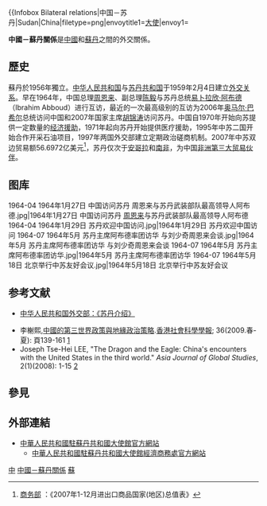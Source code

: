 {{not|中華民國與蘇丹關係}}
{{Dablink|關於中華人民共和國與南蘇丹之關係，詳見'''[[中國－南蘇丹關係|中國－南蘇丹關係]]'''。關於其他「中」字國家與「蘇」字國家的外交關係，詳見'''[[中蘇關係_(消歧義)|中蘇關係 (消歧義)]]'''。}}

{{Infobox Bilateral relations|中国－苏丹|Sudan|China|filetype=png|envoytitle1=[[蘇丹駐華大使列表|大使]]|envoy1=[[]]<ref>{{cite_web|title = 驻华大使到任顺序及递交国书日期]]|envoy2=[[马新民|马新民]]|mission1=[[蘇丹駐華大使館|蘇丹駐華大使館]]|mission2=[[中國駐蘇丹大使館|中國駐蘇丹大使館]]}}

'''中國－蘇丹關係'''是[[中國|中國]]和[[蘇丹|蘇丹]]之間的外交關係。

== 歷史 ==
蘇丹於1956年獨立。[[中华人民共和国|中华人民共和国]]与[[苏丹共和国|苏丹共和国]]于1959年2月4日建立[[外交关系|外交关系]]。早在1964年，中国总理[[周恩来|周恩来]]、副总理[[陈毅|陈毅]]与苏丹总统[[易卜拉欣·阿布德|易卜拉欣·阿布德]]（Ibrahim Abboud）进行互访，最近的一次最高级别的互访为2006年[[奥马尔·巴希尔|奥马尔·巴希尔]]总统访问中国和2007年国家主席[[胡锦涛|胡锦涛]]访问苏丹。中国自1970年开始向苏提供一定数量的[[经济援助|经济援助]]，1971年起向苏丹开始提供医疗援助，1995年中苏二国开始合作开采石油项目，1997年两国外交部建立定期政治磋商机制。2007年中苏双边贸易额56.6972亿美元<ref>[http://zhs.mofcom.gov.cn/aarticle/Nocategory/200802/20080205374215.html 商务部] {{Wayback|url=http://zhs.mofcom.gov.cn/aarticle/Nocategory/200802/20080205374215.html |date=20081015020844 }}：《2007年1-12月进出口商品国家(地区)总值表》</ref>，苏丹仅次于[[安哥拉|安哥拉]]和[[南非|南非]]，为中国[[非洲|非洲]][[2006年中华人民共和国对外贸易|第三大贸易伙伴]]。

==图库==
<gallery>
1964-04 1964年1月27日 中国访问苏丹 周恩来与苏丹武装部队最高领导人阿布德.jpg|1964年1月27日 中国访问苏丹 [[周恩来|周恩来]]与苏丹武装部队最高领导人阿布德
1964-04 1964年1月29日 苏丹欢迎中国访问.jpg|1964年1月29日 苏丹欢迎中国访问
1964-07 1964年5月 苏丹主席阿布德率团访华 与刘少奇周恩来会谈.jpg|1964年5月 苏丹主席阿布德率团访华 与刘少奇周恩来会谈
1964-07 1964年5月 苏丹主席阿布德率团访华.jpg|1964年5月 苏丹主席阿布德率团访华
1964-07 1964年5月18日 北京举行中苏友好会议.jpg|1964年5月18日 北京举行中苏友好会议
</gallery>

== 参考文献 ==
{{Reflist}}
*{{note|AIA}}[https://web.archive.org/web/20081012231812/http://www.fmprc.gov.cn/chn/wjb/zzjg/xybfs/gjlb/1414/default.htm 中华人民共和国外交部：《苏丹介绍》]
*李榭熙,[[中國的第三世界政策與地緣政治策略|中國的第三世界政策與地緣政治策略]].[[香港社會科學學報|香港社會科學學報]]; 36(2009.春-夏): 頁139-161 [http://hkjss.rcc.cityu.edu.hk/Common/Reader/News/ShowNews.jsp?Nid=108&Pid=6&Version=1&Cid=17&Charset=big5_hkscs]{{Wayback|url=http://hkjss.rcc.cityu.edu.hk/Common/Reader/News/ShowNews.jsp?Nid=108&Pid=6&Version=1&Cid=17&Charset=big5_hkscs |date=20160410050215 }}
*Joseph Tse-Hei LEE, "The Dragon and the Eagle: China's encounters with the United States in the third world." ''Asia Journal of Global Studies'', 2(1)(2008): 1-15 [https://web.archive.org/web/20111219022826/http://ajgs.org/index.php/AJGS/article/view/23/75]

== 參見 ==
{{Portal box|國際關係|中國|中華人民共和國|蘇丹|非洲|image4=Flag of Sudan.svg}}

== 外部連結 ==
* [http://sd.china-embassy.gov.cn/chn/ 中華人民共和國駐蘇丹共和國大使館官方網站] {{Wayback|url=http://sd.china-embassy.gov.cn/chn/ |date=20220501142915 }}{{zh-hans icon}}{{en icon}}{{ar icon}}
** [http://sd.mofcom.gov.cn/ 中華人民共和國駐蘇丹共和國大使館經濟商務處官方網站] {{Wayback|url=http://sd.mofcom.gov.cn/ |date=20170705091605 }}{{zh-hans icon}}

{{中华人民共和国外交}}
{{蘇丹外交}}

[[Category:蘇丹雙邊關係|中]]
[[Category:中國－蘇丹關係|]]
[[Category:中非關係|蘇]]